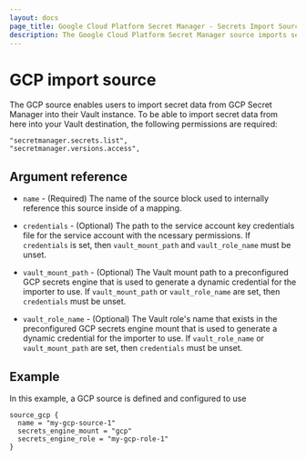 ```yaml
---
layout: docs
page_title: Google Cloud Platform Secret Manager - Secrets Import Source
description: The Google Cloud Platform Secret Manager source imports secrets from GCP to Vault.
---
```


# GCP import source

The GCP source enables users to import secret data from GCP Secret Manager into their Vault instance. To be able
to import secret data from here into your Vault destination, the following permissions are required:

```shell-session
"secretmanager.secrets.list",
"secretmanager.versions.access",
```

## Argument reference

* `name` - (Required) The name of the source block used to internally reference this source inside of a mapping.

* `credentials` - (Optional) The path to the service account key credentials file for the service account with the ncessary
permissions. If `credentials` is set, then `vault_mount_path` and `vault_role_name` must be unset.

* `vault_mount_path` - (Optional) The Vault mount path to a preconfigured GCP secrets engine that is used to generate a
dynamic credential for the importer to use. If `vault_mount_path` or `vault_role_name` are set, then `credentials` must be unset.

* `vault_role_name` - (Optional) The Vault role's name that exists in the preconfigured GCP secrets engine mount that is
used to generate a dynamic credential for the importer to use. If `vault_role_name` or `vault_mount_path` are set, then
`credentials` must be unset.

## Example

In this example, a GCP source is defined and configured to use 

```hcl
source_gcp {
  name = "my-gcp-source-1"
  secrets_engine_mount = "gcp"
  secrets_engine_role = "my-gcp-role-1"
}
```
